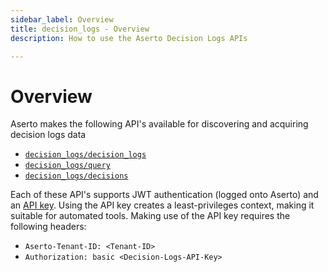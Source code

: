 ```yaml
---
sidebar_label: Overview
title: decision_logs - Overview
description: How to use the Aserto Decision Logs APIs

---
```


# Overview

Aserto makes the following API's available for discovering and acquiring decision logs data
* [`decision_logs/decision_logs`](/docs/decision-logs-guide/api/decision-logs)
* [`decision_logs/query`](/docs/decision-logs-guide/api/query)
* [`decision_logs/decisions`](/docs/decision-logs-guide/api/decisions)

Each of these API's supports JWT authentication (logged onto Aserto) and an
[API key](/docs/decision-logs-guide/console#decision-logs-api-key). Using the API key creates a least-privileges 
context, making it suitable for automated tools. Making use of the API key requires the following headers:
- `Aserto-Tenant-ID: <Tenant-ID>`
- `Authorization: basic <Decision-Logs-API-Key>`

